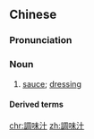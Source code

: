 {{also|调味汁}}
==Chinese==
{{zh-forms|s=调味汁|type=21}}

===Pronunciation===
{{zh-pron
|m=tiáowèizhī
|c=tiu4 mei6 zap1
|cat=n
}}

===Noun===
{{zh-noun}}

# [[sauce]]; [[dressing]]

====Derived terms====
{{zh-der|燒烤調味汁}}

[[chr:調味汁]]
[[zh:調味汁]]